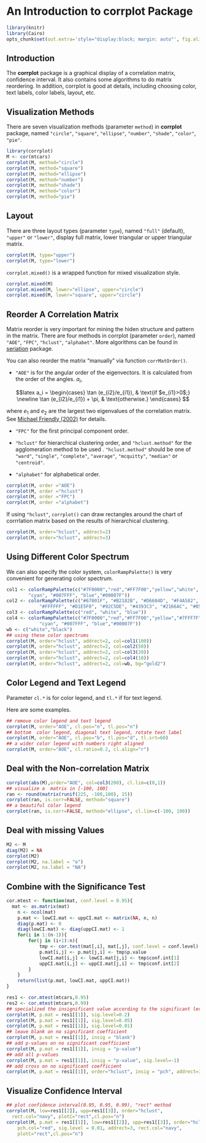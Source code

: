 <!--
%\VignetteEngine{knitr::docco_linear}
%\VignetteIndexEntry{An Introduction to the corrplot package}
-->

An Introduction to **corrplot** Package
=======================================


```r
library(knitr)
library(Cairo)
opts_chunk$set(out.extra='style="display:block; margin: auto"', fig.align="center", dev='CairoPNG')
```


Introduction
------------


The  **corrplot** package is a graphical display of a correlation matrix, confidence interval. 
It also contains some algorithms to do matrix reordering.  In addition, corrplot is good at details, including choosing color, text labels, color labels, layout, etc.



Visualization Methods
----------------------------
There are seven visualization methods (parameter `method`) in **corrplot** package, named `"circle"`, `"square"`, `"ellipse"`, `"number"`, `"shade"`, `"color"`, `"pie"`. 
```r
library(corrplot)
M <- cor(mtcars)
corrplot(M, method="circle")
corrplot(M, method="square")
corrplot(M, method="ellipse")
corrplot(M, method="number")
corrplot(M, method="shade")
corrplot(M, method="color")
corrplot(M, method="pie")
```

Layout
-----------------------------
There are three layout types (parameter `type`), named `"full"` (default), `"upper"` or `"lower"`, display full matrix, lower triangular or upper triangular matrix.

```r
corrplot(M, type="upper")
corrplot(M, type="lower")
```

`corrplot.mixed()` is a wrapped function for mixed visualization style.
```r
corrplot.mixed(M)
corrplot.mixed(M, lower="ellipse", upper="circle")
corrplot.mixed(M, lower="square", upper="circle")

```

Reorder A Correlation Matrix
-----------------------------
Matrix reorder is very important for mining the hiden structure and pattern in the matrix. There are four methods in corrplot (parameter `order`), named `"AOE"`, `"FPC"`, `"hclust"`, `"alphabet"`.  More algorithms can be found in [seriation](cran.r-project.org/package=seriation) package.

You can also reorder the matrix "manually" via function `corrMatOrder()`.

*  `"AOE"`  is for the angular order of the eigenvectors. It is calculated from the order of the angles. $a_i$,

$$latex
a_i = 
\begin{cases}
			\tan (e_{i2}/e_{i1}), & \text{if $e_{i1}>0$;}
			 \newline
			\tan (e_{i2}/e_{i1}) + \pi, & \text{otherwise.}
\end{cases}			
$$ 

where $e_1$ and $e_2$ are the largest two eigenvalues of the correlation  matrix. See [Michael Friendly (2002)](www.datavis.ca/papers/corrgram.pdf) for details.

* `"FPC"` for the first principal component order.

* `"hclust"` for hierarchical clustering order, and `"hclust.method"` for the agglomeration method to be used . `"hclust.method"` should be one of `"ward"`, `"single"`, `"complete"`, `"average"`, `"mcquitty"`, `"median"` or `"centroid"`.

* `"alphabet"` for alphabetical order.

```r
corrplot(M, order ="AOE")
corrplot(M, order ="hclust")
corrplot(M, order ="FPC")
corrplot(M, order ="alphabet")
```

If using `"hclust"`, `corrplot()` can  draw rectangles around the chart of corrrlation matrix based on the results of  hierarchical clustering.

```r
corrplot(M, order="hclust", addrect=2)
corrplot(M, order="hclust", addrect=3)
```

Using Different Color Spectrum
------------------------------
We can also specify the color system, `colorRampPalette()` is very convenient for generating color spectrum.

```r
col1 <- colorRampPalette(c("#7F0000","red","#FF7F00","yellow","white", 
  		"cyan", "#007FFF", "blue","#00007F"))
col2 <- colorRampPalette(c("#67001F", "#B2182B", "#D6604D", "#F4A582", "#FDDBC7",
			"#FFFFFF", "#D1E5F0", "#92C5DE", "#4393C3", "#2166AC", "#053061"))	
col3 <- colorRampPalette(c("red", "white", "blue"))	
col4 <- colorRampPalette(c("#7F0000","red","#FF7F00","yellow","#7FFF7F", 
			"cyan", "#007FFF", "blue","#00007F"))	
wb <- c("white","black")
## using these color spectrums
corrplot(M, order="hclust", addrect=2, col=col1(100))
corrplot(M, order="hclust", addrect=2, col=col2(50))
corrplot(M, order="hclust", addrect=2, col=col3(20))
corrplot(M, order="hclust", addrect=2, col=col4(10))
corrplot(M, order="hclust", addrect=2, col=wb, bg="gold2")
```

Color Legend and Text Legend
----------------------------
Parameter `cl.*` is for color legend, and `tl.*` if for text legend.

Here are some examples.
```r
## remove color legend and text legend 
corrplot(M, order="AOE", cl.pos="n", tl.pos="n")  
## bottom  color legend, diagonal text legend, rotate text label
corrplot(M, order="AOE", cl.pos="b", tl.pos="d", tl.srt=60)
## a wider color legend with numbers right aligned
corrplot(M, order="AOE", cl.ratio=0.2, cl.align="r")
```



Deal with the Non-correlation Matrix
-------------------------------------
```r
corrplot(abs(M),order="AOE", col=col3(200), cl.lim=c(0,1))
## visualize a  matrix in [-100, 100]
ran <- round(matrix(runif(225, -100,100), 15))
corrplot(ran, is.corr=FALSE, method="square")
## a beautiful color legend 
corrplot(ran, is.corr=FALSE, method="ellipse", cl.lim=c(-100, 100))
```

Deal with missing Values
----------------------------------
```r
M2 <- M
diag(M2) = NA
corrplot(M2)
corrplot(M2, na.label = "o")
corrplot(M2, na.label = "NA")
```

Combine with the Significance Test
----------------------------------
```r
cor.mtest <- function(mat, conf.level = 0.95){
  mat <- as.matrix(mat)
	n <- ncol(mat)
	p.mat <- lowCI.mat <- uppCI.mat <- matrix(NA, n, n)
	diag(p.mat) <- 0
	diag(lowCI.mat) <- diag(uppCI.mat) <- 1
	for(i in 1:(n-1)){
		for(j in (i+1):n){
			tmp <- cor.test(mat[,i], mat[,j], conf.level = conf.level)
			p.mat[i,j] <- p.mat[j,i] <- tmp$p.value
			lowCI.mat[i,j] <- lowCI.mat[j,i] <- tmp$conf.int[1]
			uppCI.mat[i,j] <- uppCI.mat[j,i] <- tmp$conf.int[2]
		}
	}
	return(list(p.mat, lowCI.mat, uppCI.mat))
}

res1 <- cor.mtest(mtcars,0.95)
res2 <- cor.mtest(mtcars,0.99)
## specialized the insignificant value according to the significant level
corrplot(M, p.mat = res1[[1]], sig.level=0.2)
corrplot(M, p.mat = res1[[1]], sig.level=0.05)
corrplot(M, p.mat = res1[[1]], sig.level=0.01)
## leave blank on no significant coefficient
corrplot(M, p.mat = res1[[1]], insig = "blank")
## add p-values on no significant coefficient
corrplot(M, p.mat = res1[[1]], insig = "p-value")
## add all p-values
corrplot(M, p.mat = res1[[1]], insig = "p-value", sig.level=-1)
## add cross on no significant coefficient 
corrplot(M, p.mat = res1[[1]], order="hclust", insig = "pch", addrect=3)
```

Visualize Confidence Interval
-----------------------------
```r
## plot confidence interval(0.95, 0.95, 0.99), "rect" method
corrplot(M, low=res1[[2]], upp=res1[[3]], order="hclust",
  rect.col="navy", plotC="rect",cl.pos="n")
corrplot(M, p.mat = res1[[1]], low=res1[[2]], upp=res1[[3]], order="hclust",
	pch.col="red", sig.level = 0.01, addrect=3, rect.col="navy",
	plotC="rect",cl.pos="n")
```

